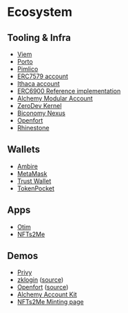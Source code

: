 # Ecosystem

## Tooling & Infra

- [Viem](https://viem.sh)
- [Porto](https://github.com/ithacaxyz/porto)
- [Pimlico](https://docs.pimlico.io/guides/eip7702/demo)
- [ERC7579 account](https://github.com/erc7579/erc7579-implementation)
- [Ithaca account](https://github.com/ithacaxyz/account)
- [ERC6900 Reference implementation](https://github.com/erc6900/reference-implementation)
- [Alchemy Modular Account](https://github.com/alchemyplatform/modular-account)
- [ZeroDev Kernel](https://docs.zerodev.app/)
- [Biconomy Nexus](https://docs.biconomy.io)
- [Openfort](https://github.com/openfort-xyz/openfort-7702-delegator)
- [Rhinestone](https://docs.rhinestone.dev)


## Wallets

- [Ambire](https://www.ambire.com)
- [MetaMask](https://metamask.io)
- [Trust Wallet](https://trustwallet.com)
- [TokenPocket](https://tokenpocket.pro)

## Apps

- [Otim](https://otim.com)
- [NFTs2Me](https://nfts2me.com)

## Demos

- [Privy](https://x.com/privy_io/status/1867249205133373905)
- [zklogin](https://x.com/oleh_bc/status/1862376837621665921) ([source](https://github.com/shield-labs-xyz/zklogin/pull/2))
- [Openfort](https://7702.openfort.xyz) ([source](https://github.com/openfort-xyz/sample-7702-delegator))
- [Alchemy Account Kit](https://x.com/AdamEgyed1/status/1886833087432081442)
- [NFTs2Me Minting page](https://one-click-wonders.testnet.nfts2.me/)

